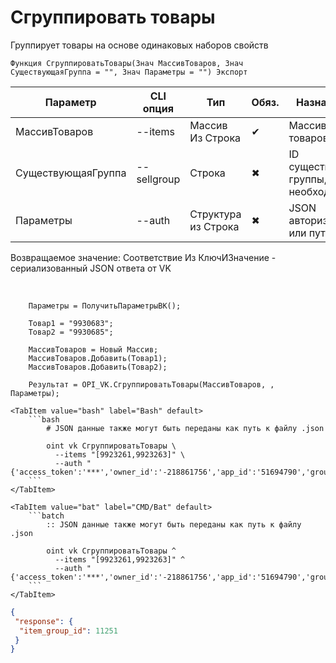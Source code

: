 ﻿---
sidebar_position: 7
---


# Сгруппировать товары
 Группирует товары на основе одинаковых наборов свойств



`Функция СгруппироватьТовары(Знач МассивТоваров, Знач СуществующаяГруппа = "", Знач Параметры = "") Экспорт`

  | Параметр | CLI опция | Тип | Обяз. | Назначение |
  |-|-|-|-|-|
  | МассивТоваров | --items | Массив Из Строка | &#x2714; | Массив ID товаров |
  | СуществующаяГруппа | --sellgroup | Строка | &#x2716; | ID существующей группы, если необходимо |
  | Параметры | --auth | Структура из Строка | &#x2716; | JSON авторизации или путь к .json |

  
  Возвращаемое значение:   Соответствие Из КлючИЗначение - сериализованный JSON ответа от VK

<br/>




```bsl title="Пример использования для 1С:Предприятие/OneScript"
    Параметры = ПолучитьПараметрыВК();

    Товар1 = "9930683";
    Товар2 = "9930685";

    МассивТоваров = Новый Массив;
    МассивТоваров.Добавить(Товар1);
    МассивТоваров.Добавить(Товар2);

    Результат = OPI_VK.СгруппироватьТовары(МассивТоваров, , Параметры);
```
    

 <Tabs>
  
    <TabItem value="bash" label="Bash" default>
        ```bash
            # JSON данные также могут быть переданы как путь к файлу .json
            
            oint vk СгруппироватьТовары \
              --items "[9923261,9923263]" \
              --auth "{'access_token':'***','owner_id':'-218861756','app_id':'51694790','group_id':'218861756'}"
        ```
    </TabItem>
  
    <TabItem value="bat" label="CMD/Bat" default>
        ```batch
            :: JSON данные также могут быть переданы как путь к файлу .json
            
            oint vk СгруппироватьТовары ^
              --items "[9923261,9923263]" ^
              --auth "{'access_token':'***','owner_id':'-218861756','app_id':'51694790','group_id':'218861756'}"
        ```
    </TabItem>
</Tabs>


```json title="Результат"
{
 "response": {
  "item_group_id": 11251
 }
}
```
